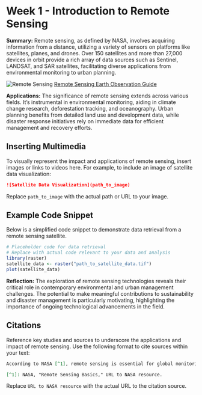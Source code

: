 
# Week 1 - Introduction to Remote Sensing

**Summary:** Remote sensing, as defined by NASA, involves acquiring information from a distance, utilizing a variety of sensors on platforms like satellites, planes, and drones. Over 150 satellites and more than 27,000 devices in orbit provide a rich array of data sources such as Sentinel, LANDSAT, and SAR satellites, facilitating diverse applications from environmental monitoring to urban planning.

![Remote Sensing](remote%20sensing.jpg)
[Remote Sensing Earth Observation Guide](https://gisgeography.com/remote-sensing-earth-observation-guide/)

**Applications:** The significance of remote sensing extends across various fields. It's instrumental in environmental monitoring, aiding in climate change research, deforestation tracking, and oceanography. Urban planning benefits from detailed land use and development data, while disaster response initiatives rely on immediate data for efficient management and recovery efforts.

## Inserting Multimedia

To visually represent the impact and applications of remote sensing, insert images or links to videos here. For example, to include an image of satellite data visualization:

```markdown
![Satellite Data Visualization](path_to_image)
```

Replace `path_to_image` with the actual path or URL to your image.

## Example Code Snippet

Below is a simplified code snippet to demonstrate data retrieval from a remote sensing satellite. 

```r
# Placeholder code for data retrieval
# Replace with actual code relevant to your data and analysis
library(raster)
satellite_data <- raster("path_to_satellite_data.tif")
plot(satellite_data)
```

**Reflection:** The exploration of remote sensing technologies reveals their critical role in contemporary environmental and urban management challenges. The potential to make meaningful contributions to sustainability and disaster management is particularly motivating, highlighting the importance of ongoing technological advancements in the field.

## Citations

Reference key studies and sources to underscore the applications and impact of remote sensing. Use the following format to cite sources within your text:

```markdown
According to NASA [^1], remote sensing is essential for global monitoring and management.

[^1]: NASA, "Remote Sensing Basics," URL to NASA resource.
```

Replace `URL to NASA resource` with the actual URL to the citation source.
